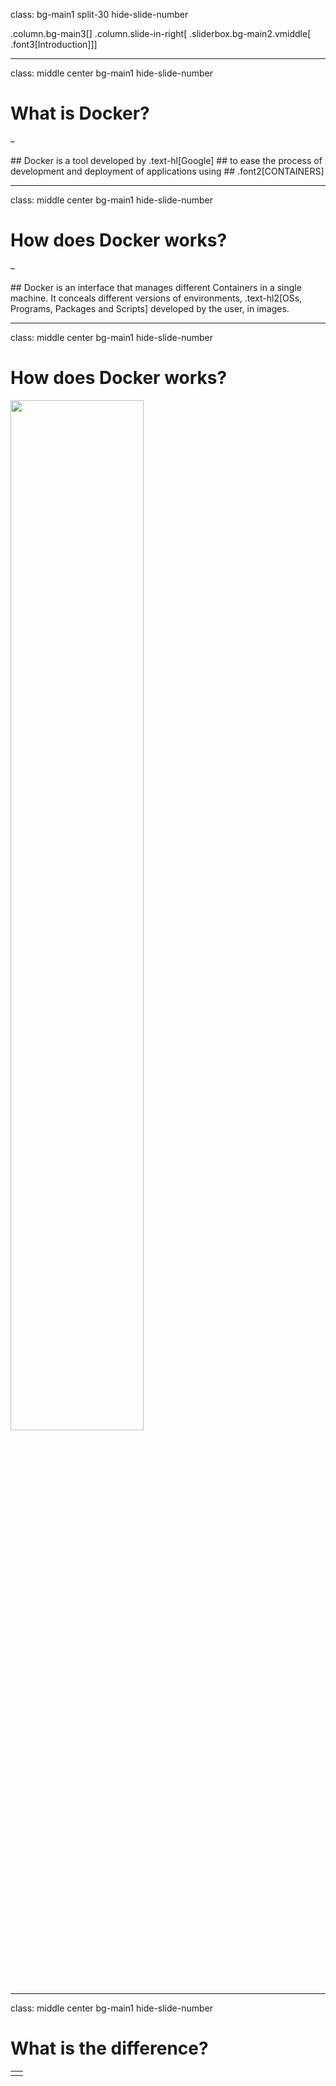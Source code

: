 class: bg-main1 split-30 hide-slide-number

.column.bg-main3[
]
.column.slide-in-right[
.sliderbox.bg-main2.vmiddle[
.font3[Introduction]
]]

---

class: middle center bg-main1 hide-slide-number

# What is Docker?

--

  ## Docker is a tool developed by .text-hl[Google]
  ## to ease the process of development and deployment of applications using 
  ## .font2[CONTAINERS]
  
---

class: middle center bg-main1 hide-slide-number

# How does Docker works?

--
  
  ## Docker is an interface that manages different Containers in a single machine. It conceals different versions of environments, .text-hl2[OSs, Programs, Packages and Scripts] developed by the user, in images.
  
---

class: middle center bg-main1 hide-slide-number

# How does Docker works?

<div align="center">
<img src="images/docker_images_containers.png" height="65%" width="65%" />
</div>
  
---

class: middle center bg-main1 hide-slide-number

# What is the difference?

--
  <div class = "bullet">
  <ul>
  <li> This format of development allows the developers to have access to a more stable platform, ensuring reproducibility; </li>
  <li> It abstracts a lot of the management necessary to run virtual machines that most developers are not interested; </li>
  <li> Besides, given the ease of configuration for the images, it allows the deployment and update of multiple services in a faster way. </li>
  </ul>
  </div>
  
---